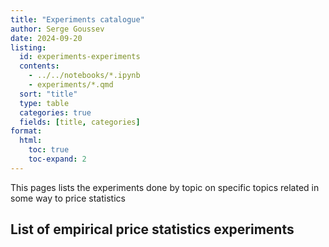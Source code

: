 ```yaml
---
title: "Experiments catalogue"
author: Serge Goussev
date: 2024-09-20
listing:
  id: experiments-experiments
  contents: 
    - ../../notebooks/*.ipynb
    - experiments/*.qmd
  sort: "title"
  type: table
  categories: true
  fields: [title, categories]
format:
  html:
    toc: true
    toc-expand: 2
---
```


This pages lists the experiments done by topic on specific topics related in some way to price statistics

## List of empirical price statistics experiments

::: {#experiments-experiments}
:::